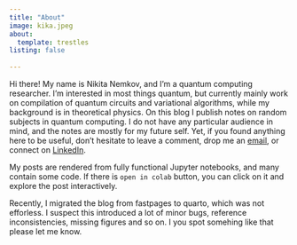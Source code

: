 ```yaml
---
title: "About"
image: kika.jpeg
about:
  template: trestles
listing: false
 
---
```


Hi there! My name is Nikita Nemkov, and I'm a quantum computing researcher. I'm interested in most things quantum, but currently mainly work on compilation of quantum circuits and variational algorithms, while my background is in theoretical physics. On this blog I publish notes on random subjects in quantum computing. I do not have any particular audience in mind, and the notes are mostly for my future self. Yet, if you found anything here to be useful, don't hesitate to leave a comment, drop me an [email](nnemkov@gmail.com), or connect on [LinkedIn](https://www.linkedin.com/in/nikita-nemkov/).


My posts are rendered from fully functional Jupyter notebooks, and many contain some code. If there is `open in colab` button, you can click on it and explore the post interactively.

Recently, I migrated the blog from fastpages to quarto, which was not efforless. I suspect this introduced a lot of minor bugs, reference inconsistencies, missing figures and so on. I you spot somehing like that please let me know.
